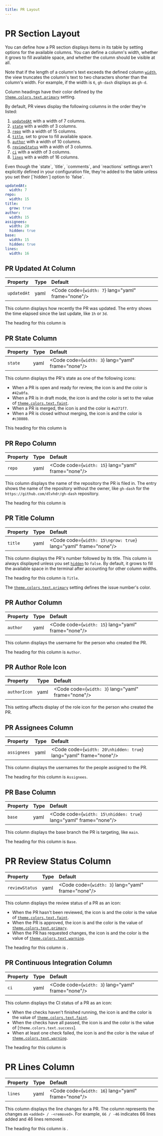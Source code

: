 ```yaml
---
title: PR Layout
---
```



# PR Section Layout

You can define how a PR section displays items in its table by setting options for the
available columns. You can define a column's width, whether it grows to fill available space,
and whether the column should be visible at all.

Note that if the length of a column's text exceeds the defined column [`width`], the view
truncates the column's text to two characters shorter than the column's width. For example, if
the width is `6`, `gh-dash` displays as `gh-d`.

Column headings have their color defined by the [`theme.colors.text.primary`] setting.

[`width`]: /configuration/layout/options/#column-width
[`theme.colors.text.primary`]: /configuration/theme#primary-text-color

By default, PR views display the following columns in the order they're listed:

1. [`updatedAt`] with a width of 7 columns.
1. [`state`] with a width of 3 columns.
1. [`repo`] with a width of 15 columns.
1. [`title`], set to grow to fill available space.
1. [`author`] with a width of 10 columns.
1. [`reviewStatus`] with a width of 3 columns.
1. [`ci`] with a width of 3 columns.
1. [`lines`] with a width of 16 columns.

<Aside type="caution" title="Watch out!">
  Even though the `state`, `title`, `comments`, and `reactions` settings
  aren't explicitly defined in your configuration file, they're added to
  the table unless you set their [`hidden`] option to `false`.

[`hidden`]: /configuration/layout/options/#hide-column

</Aside>
      
[`updatedAt`]:    #pr-updated-at-column
[`state`]:        #pr-updated-at-column
[`repo`]:         #pr-repo-column
[`title`]:        #pr-title-column
[`author`]:       #pr-author-column
[`reviewStatus`]: #pr-review-status-column
[`ci`]:           #pr-continuous-integration-column
[`lines`]:        #pr-lines-column

```yaml
updatedAt:
  width: 7
repo:
  width: 15
title:
  grow: true
author:
  width: 15
assignees:
  width: 20
  hidden: true
base:
  width: 15
  hidden: true
lines:
  width: 16
```

## PR Updated At Column

| Property    | Type | Default                                            |
| :---------- | :--- | :------------------------------------------------- |
| `updatedAt` | yaml | <Code code={`width: 7`} lang="yaml" frame="none"/> |

This column displays how recently the PR was updated. The entry shows the time elapsed
since the last update, like `1h` or `3d`.

The heading for this column is <NerdFontIcon icon="nf-oct-clock"/>

## PR State Column

| Property | Type | Default                                            |
| :------- | :--- | :------------------------------------------------- |
| `state`  | yaml | <Code code={`width: 3`} lang="yaml" frame="none"/> |

This column displays the PR's state as one of the following icons:

- When a PR is open and ready for review, the icon is <NerdFontIcon icon="nf-oct-git_pull_request"/> and
  the color is `#42a0fa`.
- When a PR is in draft mode, the icon is <NerdFontIcon icon="nf-oct-git_pull_request_draft"/> and the color is
  set to the value of [`theme.colors.text.faint`].
- When a PR is merged, the icon is <NerdFontIcon icon="nf-oct-feed_merged"/> and the color is `#a371f7`.
- When a PR is closed without merging, the icon is <NerdFontIcon icon="nf-oct-trash"/> and the
  color is `#c38080`.

This heading for this column is <NerdFontIcon icon="nf-dev-git_merge"/>

[`theme.colors.text.faint`]: /configuration/theme#faint-text-color

## PR Repo Column

| Property | Type | Default                                             |
| :------- | :--- | :-------------------------------------------------- |
| `repo`   | yaml | <Code code={`width: 15`} lang="yaml" frame="none"/> |

This column displays the name of the repository the PR is filed in. The entry shows the
name of the repository without the owner, like `gh-dash` for the
`https://github.com/dlvhdr/gh-dash` repository.

The heading for this column is <NerdFontIcon icon="nf-oct-repo"/>

[`width`]: /configuration/layout/options/#column-width

## PR Title Column

| Property | Type | Default                                                         |
| :------- | :--- | :-------------------------------------------------------------- |
| `title`  | yaml | <Code code={`width: 15\ngrow: true`} lang="yaml" frame="none"/> |

This column displays the PR's number followed by its title. This column is always displayed
unless you set [`hidden`] to `false`. By default, it grows to fill the available space
in the terminal after accounting for other column widths.

The heading for this column is `Title`.

The [`theme.colors.text.primary`] setting defines the issue number's color.

[`hidden`]: /configuration/layout/options/#hide-column
[`theme.colors.text.primary`]: /configuration/theme#primary-text-color

## PR Author Column

| Property | Type | Default                                             |
| :------- | :--- | :-------------------------------------------------- |
| `author` | yaml | <Code code={`width: 15`} lang="yaml" frame="none"/> |

This column displays the username for the person who created the PR.

The heading for this column is `Author`.

## PR Author Role Icon

| Property     | Type | Default                                            |
| :----------- | :--- | :------------------------------------------------- |
| `authorIcon` | yaml | <Code code={`width: 3`} lang="yaml" frame="none"/> |

This setting affects display of the role icon for the person who created the PR.

## PR Assignees Column

| Property    | Type | Default                                                           |
| :---------- | :--- | :---------------------------------------------------------------- |
| `assignees` | yaml | <Code code={`width: 20\nhidden: true`} lang="yaml" frame="none"/> |

This column displays the usernames for the people assigned to the PR.

The heading for this column is `Assignees`.

## PR Base Column

| Property | Type | Default                                                           |
| :------- | :--- | :---------------------------------------------------------------- |
| `base`   | yaml | <Code code={`width: 15\nhidden: true`} lang="yaml" frame="none"/> |

This column displays the base branch the PR is targeting, like `main`.

The heading for this column is `Base`.

# PR Review Status Column

| Property       | Type | Default                                            |
| :------------- | :--- | :------------------------------------------------- |
| `reviewStatus` | yaml | <Code code={`width: 3`} lang="yaml" frame="none"/> |

This column displays the review status of a PR as an icon:

- When the PR hasn't been reviewed, the icon is <NerdFontIcon icon="nf-fa-clock" /> and the
  color is the value of [`theme.colors.text.faint`].
- When the PR is approved, the icon is <NerdFontIcon icon="nf-cod-check" /> and the color is
  the value of [`theme.colors.text.primary`].
- When the PR has requested changes, the icon is <NerdFontIcon icon="nf-md-keyboard_return" /> and the
  color is the value of [`theme.colors.text.warning`].

The heading for this column is <NerdFontIcon icon="nf-md-account_check_outline"/>.

[`theme.colors.text.faint`]: /configuration/theme#faint-text-color
[`theme.colors.text.primary`]: /configuration/theme#primary-text-color
[`theme.colors.text.warning`]: /configuration/theme#warning-text-color

## PR Continuous Integration Column

| Property | Type | Default                                            |
| :------- | :--- | :------------------------------------------------- |
| `ci`     | yaml | <Code code={`width: 3`} lang="yaml" frame="none"/> |

This column displays the CI status of a PR as an icon:

- When the checks haven't finished running, the icon is <NerdFontIcon icon="nf-fa-clock"/> and
  the color is the value of [`theme.colors.text.faint`].
- When the checks have all passed, the icon is <NerdFontIcon icon="nf-md-check_circle"/> and the
  color is the value of [`theme.colors.text.success`].
- When at least one check failed, the icon is <NerdFontIcon icon="nf-md-close_circle"/> and the
  color is the value of [`theme.colors.text.warning`].

The heading for this column is <NerdFontIcon icon="nf-oct-checklist"/>

[`theme.colors.text.faint`]: /configuration/theme#faint-text-color
[`theme.colors.text.primary`]: /configuration/theme#primary-text-color
[`theme.colors.text.warning`]: /configuration/theme#warning-text-color

# PR Lines Column

| Property | Type | Default                                             |
| :------- | :--- | :-------------------------------------------------- |
| `lines`  | yaml | <Code code={`width: 16`} lang="yaml" frame="none"/> |

This column displays the line changes for a PR. The column represents the changes as
`<added> / -<removed>`. For example, `66 / -46` indicates 66 lines added and 46
lines removed.

The heading for this column is <NerdFontIcon icon="nf-oct-diff"/>.
